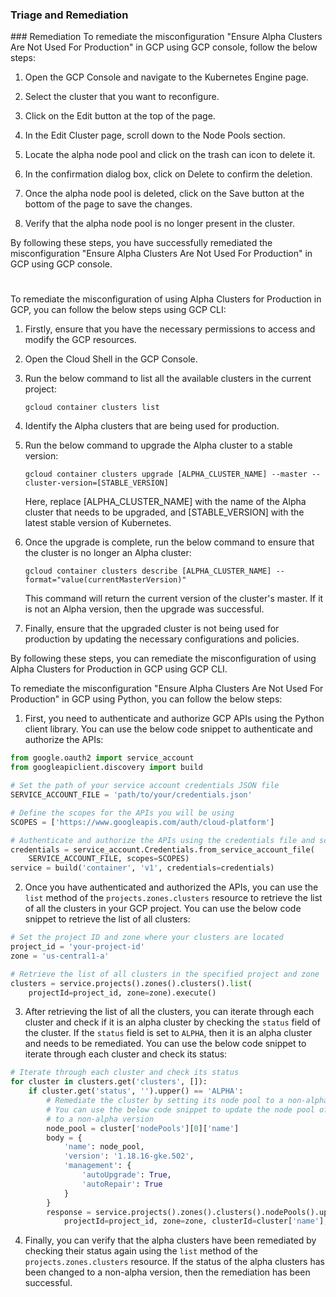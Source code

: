 
### Triage and Remediation
<Tabs>
<Tab title='Remediation'>
### Remediation

<AccordionGroup>
<Accordion title='Using Console' defaultOpen='true'>
To remediate the misconfiguration "Ensure Alpha Clusters Are Not Used For Production" in GCP using GCP console, follow the below steps:

1. Open the GCP Console and navigate to the Kubernetes Engine page.

2. Select the cluster that you want to reconfigure.

3. Click on the Edit button at the top of the page.

4. In the Edit Cluster page, scroll down to the Node Pools section.

5. Locate the alpha node pool and click on the trash can icon to delete it.

6. In the confirmation dialog box, click on Delete to confirm the deletion.

7. Once the alpha node pool is deleted, click on the Save button at the bottom of the page to save the changes.

8. Verify that the alpha node pool is no longer present in the cluster.

By following these steps, you have successfully remediated the misconfiguration "Ensure Alpha Clusters Are Not Used For Production" in GCP using GCP console.

#
</Accordion>

<Accordion title='Using CLI'>
To remediate the misconfiguration of using Alpha Clusters for Production in GCP, you can follow the below steps using GCP CLI:

1. Firstly, ensure that you have the necessary permissions to access and modify the GCP resources.

2. Open the Cloud Shell in the GCP Console.

3. Run the below command to list all the available clusters in the current project:

   ```
   gcloud container clusters list
   ```

4. Identify the Alpha clusters that are being used for production.

5. Run the below command to upgrade the Alpha cluster to a stable version:

   ```
   gcloud container clusters upgrade [ALPHA_CLUSTER_NAME] --master --cluster-version=[STABLE_VERSION]
   ```

   Here, replace [ALPHA_CLUSTER_NAME] with the name of the Alpha cluster that needs to be upgraded, and [STABLE_VERSION] with the latest stable version of Kubernetes.

6. Once the upgrade is complete, run the below command to ensure that the cluster is no longer an Alpha cluster:

   ```
   gcloud container clusters describe [ALPHA_CLUSTER_NAME] --format="value(currentMasterVersion)"
   ```

   This command will return the current version of the cluster's master. If it is not an Alpha version, then the upgrade was successful.

7. Finally, ensure that the upgraded cluster is not being used for production by updating the necessary configurations and policies.

By following these steps, you can remediate the misconfiguration of using Alpha Clusters for Production in GCP using GCP CLI.
</Accordion>

<Accordion title='Using Python'>
To remediate the misconfiguration "Ensure Alpha Clusters Are Not Used For Production" in GCP using Python, you can follow the below steps:

1. First, you need to authenticate and authorize GCP APIs using the Python client library. You can use the below code snippet to authenticate and authorize the APIs:

```python
from google.oauth2 import service_account
from googleapiclient.discovery import build

# Set the path of your service account credentials JSON file
SERVICE_ACCOUNT_FILE = 'path/to/your/credentials.json'

# Define the scopes for the APIs you will be using
SCOPES = ['https://www.googleapis.com/auth/cloud-platform']

# Authenticate and authorize the APIs using the credentials file and scopes
credentials = service_account.Credentials.from_service_account_file(
    SERVICE_ACCOUNT_FILE, scopes=SCOPES)
service = build('container', 'v1', credentials=credentials)
```

2. Once you have authenticated and authorized the APIs, you can use the `list` method of the `projects.zones.clusters` resource to retrieve the list of all the clusters in your GCP project. You can use the below code snippet to retrieve the list of all clusters:

```python
# Set the project ID and zone where your clusters are located
project_id = 'your-project-id'
zone = 'us-central1-a'

# Retrieve the list of all clusters in the specified project and zone
clusters = service.projects().zones().clusters().list(
    projectId=project_id, zone=zone).execute()
```

3. After retrieving the list of all the clusters, you can iterate through each cluster and check if it is an alpha cluster by checking the `status` field of the cluster. If the `status` field is set to `ALPHA`, then it is an alpha cluster and needs to be remediated. You can use the below code snippet to iterate through each cluster and check its status:

```python
# Iterate through each cluster and check its status
for cluster in clusters.get('clusters', []):
    if cluster.get('status', '').upper() == 'ALPHA':
        # Remediate the cluster by setting its node pool to a non-alpha version
        # You can use the below code snippet to update the node pool of the alpha cluster
        # to a non-alpha version
        node_pool = cluster['nodePools'][0]['name']
        body = {
            'name': node_pool,
            'version': '1.18.16-gke.502',
            'management': {
                'autoUpgrade': True,
                'autoRepair': True
            }
        }
        response = service.projects().zones().clusters().nodePools().update(
            projectId=project_id, zone=zone, clusterId=cluster['name'], nodePoolId=node_pool, body=body).execute()
```

4. Finally, you can verify that the alpha clusters have been remediated by checking their status again using the `list` method of the `projects.zones.clusters` resource. If the status of the alpha clusters has been changed to a non-alpha version, then the remediation has been successful.
</Accordion>

</AccordionGroup>
</Tab>
</Tabs>
